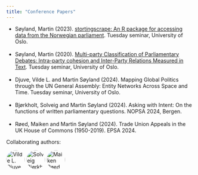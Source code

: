 ```yaml
---
title: "Conference Papers"
---
```


<style>
  .circle-img {
    border-radius: 70%;
    width: 50px;
    height: 50px;
    object-fit: cover;
  }
</style>


- Søyland, Martin (2023). [stortingscrape: An R package for accessing data from the Norwegian parliament](/papers/stortingscrape20231012.pdf). Tuesday seminar, University of Oslo.<br><br>
- Søyland, Martin (2020). [Multi-party Classification of Parliamentary Debates: Intra-party cohesion and Inter-Party Relations Measured in Text](/papers/classification_tuesdaysem2020.pdf). Tuesday seminar, University of Oslo.<br><br>
- Djuve, Vilde L. and Martin Søyland (2024). Mapping Global Politics through the UN General Assembly: Entity Networks Across Space and Time. Tuesday seminar, University of Oslo.<br><br>
- Bjørkholt, Solveig and Martin Søyland (2024). Asking with Intent: On the functions of written parliamentary questions. NOPSA 2024, Bergen.<br><br>
- Røed, Maiken and Martin Søyland (2024). Trade Union Appeals in the UK House of Commons (1950-2019). EPSA 2024.

Collaborating authors:


<a href="https://scholar.google.no/citations?user=DBeFxDgAAAAJ&hl=en"><img src="https://scholar.googleusercontent.com/citations?view_op=small_photo&user=DBeFxDgAAAAJ&citpid=1" title="Vilde L. Djuve" class="circle-img"/></a>
<a href="https://scholar.google.no/citations?user=CntWUTIAAAAJ&hl=en"><img src="https://scholar.googleusercontent.com/citations?view_op=small_photo&user=CntWUTIAAAAJ&citpid=1" title="Solveig Bjørkholt" class="circle-img"/></a>
<a href="https://scholar.google.no/citations?user=RcGOoboAAAAJ&hl=en"><img src="https://scholar.googleusercontent.com/citations?view_op=small_photo&user=RcGOoboAAAAJ&citpid=1" title="Maiken Røed" class="circle-img"/></a>

<!-- - Bjørkholt, Solveig and Martin Søyland (2022). [Party Conflict and Coalition Control in Parliament](/papers/question_sentiment_epsa23.pdf). PODS workshop, University of Oslo.<br><br> -->
